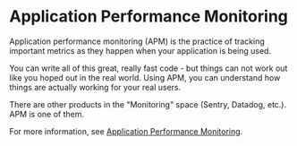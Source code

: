 
# Application Performance Monitoring

Application performance monitoring (APM) is the practice of tracking important metrics as they happen when your application is being used.

You can write all of this great, really fast code - but things can not work out like you hoped out in the real world. Using APM, you can understand how things are actually working for your real users.

There are other products in the "Monitoring" space (Sentry, Datadog, etc.). APM is one of them.

For more information, see [Application Performance Monitoring](https://www.dynatrace.com/news/blog/what-is-apm-2/).
